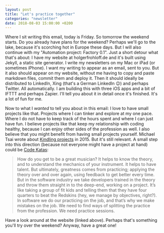 ```yaml
---
layout: post
title: "Let's practice together"
categories: "newsletter"
date: 2018-08-03 15:00:00 +0200
---
```


Where I sit writing this email, today is Friday. So tomorrow the weekend starts. Do you already have plans for the weekend? Perhaps we'll go to the lake, because it's scorching hot in Europe these days. But I will also continue with my "Automation project: Factory 0.1".  <!--more-->
Just a short detour what that's about:
I have my website at holgerfrohloff.de and it's built using Jekyll, a static site generator. I write my newsletters on my Mac or iPad (or sometimes iPhone). I want my writing to appear as an email, sent to you. But it also should appear on my website, without me having to copy and paste markdown files, commit them and deploy it. Then it should ideally be distributed to LinkedIn, Xing (that's a German LinkedIn 😉) and perhaps Twitter. All automatically. I am building this with three iOS apps and a bit of IFTTT and perhaps Zapier. I'll tell you about it in detail once it's finished. It's a lot of fun for me.

Now to what I *wanted* to tell you about in this email: I love to have small projects like that. Projects where I can tinker and explore at my one pace. Where I do not have to keep track of the hours spent and where I can just have fun. I believe projects like that keep my relationship with coding healthy, because I can enjoy other sides of the profession as well. I also believe that you might benefit from having small projects yourself. Michael Tsai wrote about [Kindling projects](https://mjtsai.com/blog/2015/01/19/kindling-projects/) in 2015. But it's still relevant. A small step into this direction (because not everyone might have a project at hand) could be [Code Katas](http://codekata.com/):

> How do you get to be a great musician? It helps to know the theory, and to understand the mechanics of your instrument. It helps to have talent. But ultimately, greatness comes from practicing; applying the theory over and over again, using feedback to get better every time.
> But in the software industry we take developers trained in the theory and throw them straight in to the deep-end, working on a project. It’s like taking a group of fit kids and telling them that they have four quarters to beat the Redskins (hey, we manage by objectives, right?). In software we do our practicing on the job, and that’s why we make mistakes on the job. We need to find ways of splitting the practice from the profession. We need practice sessions.

Have a look around at the website (linked above). Perhaps that's something you'll try over the weekend? Anyway, have a great one!
